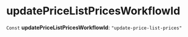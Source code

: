 
# updatePriceListPricesWorkflowId

 `Const` **updatePriceListPricesWorkflowId**: `"update-price-list-prices"`
